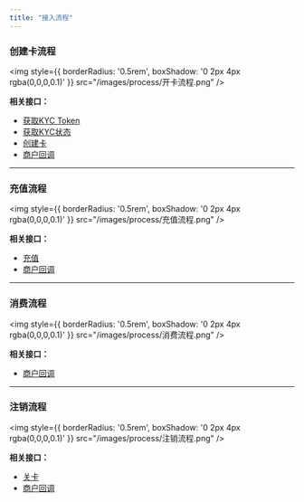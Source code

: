 ```yaml
---
title: "接入流程"
---
```


### 创建卡流程
<img
style={{ borderRadius: '0.5rem', boxShadow: '0 2px 4px rgba(0,0,0,0.1)' }}
src="/images/process/开卡流程.png"
/>

**相关接口：**   
- [获取KYC Token](/api-reference/kyc/getToken)   
- [获取KYC状态](/api-reference/kyc/getStatus)   
- [创建卡](/api-reference/card/createCard)   
- [商户回调](/api-reference/callback/webhook)

---

### 充值流程
<img
style={{ borderRadius: '0.5rem', boxShadow: '0 2px 4px rgba(0,0,0,0.1)' }}
src="/images/process/充值流程.png"
/>

**相关接口：**   
- [充值](/api-reference/card/recharge.mdx)    
- [商户回调](/api-reference/callback/webhook)

---

### 消费流程
<img
style={{ borderRadius: '0.5rem', boxShadow: '0 2px 4px rgba(0,0,0,0.1)' }}
src="/images/process/消费流程.png"
/>

**相关接口：**
- [商户回调](/api-reference/callback/webhook)

---

### 注销流程
<img
style={{ borderRadius: '0.5rem', boxShadow: '0 2px 4px rgba(0,0,0,0.1)' }}
src="/images/process/注销流程.png"
/>

**相关接口：**   
- [关卡](/api-reference/kyc/closeCard.mdx)   
- [商户回调](/api-reference/callback/webhook)